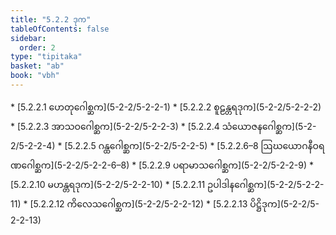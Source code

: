 ```yaml
---
title: "5.2.2 ဒုက"
tableOfContents: false
sidebar:
  order: 2
type: "tipitaka"
basket: "ab"
book: "vbh"
---
```



<DynamicBreadcrumb />



<TableOfContents book="vbh" section="5.2.2">
* [5.2.2.1 ဟေတုဂေါစ္ဆက](5-2-2/5-2-2-1)
* [5.2.2.2 စူဠန္တရဒုက](5-2-2/5-2-2-2)
* [5.2.2.3 အာသဝဂေါစ္ဆက](5-2-2/5-2-2-3)
* [5.2.2.4 သံယောဇနဂေါစ္ဆက](5-2-2/5-2-2-4)
* [5.2.2.5 ဂန္ထဂေါစ္ဆက](5-2-2/5-2-2-5)
* [5.2.2.6–8 ဩဃယောဂနီဝရဏဂေါစ္ဆက](5-2-2/5-2-2-6–8)
* [5.2.2.9 ပရာမာသဂေါစ္ဆက](5-2-2/5-2-2-9)
* [5.2.2.10 မဟန္တရဒုက](5-2-2/5-2-2-10)
* [5.2.2.11 ဥပါဒါနဂေါစ္ဆက](5-2-2/5-2-2-11)
* [5.2.2.12 ကိလေသဂေါစ္ဆက](5-2-2/5-2-2-12)
* [5.2.2.13 ပိဋ္ဌိဒုက](5-2-2/5-2-2-13)
</TableOfContents>